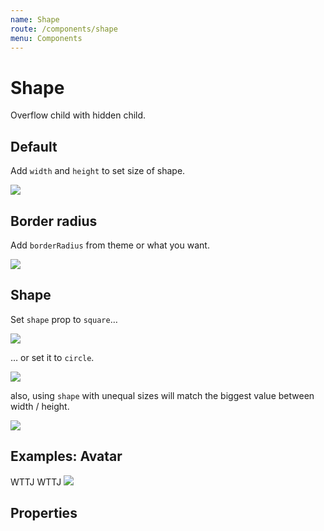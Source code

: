 ```yaml
---
name: Shape
route: /components/shape
menu: Components
---
```




# Shape

Overflow child with hidden child.

## Default

Add `width` and `height` to set size of shape.

<Playground>
  <Shape width="150px" height="150px">
    <img src="https://media3.giphy.com/media/uYiJD8fcWDys8/giphy.gif?cid=790b76115d08fb457747437951ff7674&rid=giphy.gif" />
  </Shape>
</Playground>

## Border radius

Add `borderRadius` from theme or what you want.

<Playground>
  <Shape width="150px" height="150px" borderRadius="lg">
    <img src="https://media3.giphy.com/media/uYiJD8fcWDys8/giphy.gif?cid=790b76115d08fb457747437951ff7674&rid=giphy.gif" />
  </Shape>
</Playground>

## Shape

Set `shape` prop to `square`…

<Playground>
  <Shape width="150px" height="150px" shape="square">
    <img src="https://media3.giphy.com/media/uYiJD8fcWDys8/giphy.gif?cid=790b76115d08fb457747437951ff7674&rid=giphy.gif" />
  </Shape>
</Playground>

… or set it to `circle`.

<Playground>
  <Shape width="150px" height="150px" shape="circle">
    <img src="https://media3.giphy.com/media/uYiJD8fcWDys8/giphy.gif?cid=790b76115d08fb457747437951ff7674&rid=giphy.gif" />
  </Shape>
</Playground>

also, using `shape` with unequal sizes will match the biggest value between width / height.

<Playground>
  <Shape width="1px" height="50px" shape="circle">
    <img src="https://media3.giphy.com/media/uYiJD8fcWDys8/giphy.gif?cid=790b76115d08fb457747437951ff7674&rid=giphy.gif" />
  </Shape>
</Playground>

## Examples: Avatar

<Playground>
  <Box display="flex" width="180px" justifyContent="space-between">
    <Shape width="50px" height="50px" shape="circle">
      <Box
        backgroundColor="primary.500"
        fontSize="meta2"
        color="light.100"
        fontWeight="bold"
        width={1}
        height={1}
        display="flex"
        alignItems="center"
        justifyContent="center"
      >
        WTTJ
      </Box>
    </Shape>
    <Shape
      width="50px"
      height="50px"
      shape="circle"
      borderWidth="1px"
      borderColor="primary.500"
      borderStyle="dotted"
    >
      <Box
        color="primary.500"
        fontSize="meta2"
        fontWeight="bold"
        width={1}
        height={1}
        display="flex"
        alignItems="center"
        justifyContent="center"
      >
        WTTJ
      </Box>
    </Shape>
    <Shape width="50px" height="50px" shape="circle">
      <img src="https://avatars3.githubusercontent.com/u/13100706?s=200&v=4" />
    </Shape>
  </Box>
</Playground>

## Properties

<Props of={Shape} />
